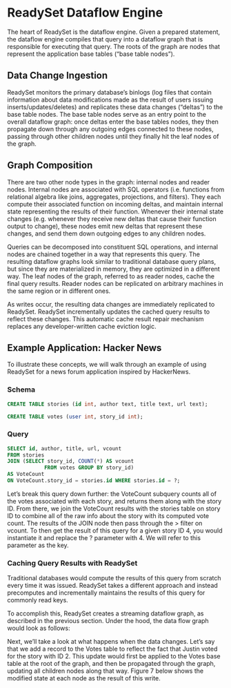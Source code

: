# ReadySet Dataflow Engine

The heart of ReadySet is the dataflow engine. Given a prepared statement, the dataflow engine compiles 
that query into a dataflow graph that is responsible for executing that query. The roots of the graph are 
nodes that represent the application base tables (“base table nodes”). 

## Data Change Ingestion 
ReadySet monitors the primary database’s binlogs (log files that contain information about data modifications 
made as the result of users issuing inserts/updates/deletes) and replicates these data changes (“deltas”) to 
the base table nodes. The base table nodes serve as an entry point to the overall dataflow graph: once deltas 
enter the base tables nodes, they then propagate down through any outgoing edges connected to these nodes, passing 
through other children nodes until they finally hit the leaf nodes of the graph.

## Graph Composition 
There are two other node types in the graph: internal nodes and reader nodes. Internal nodes are associated with 
SQL operators (i.e. functions from relational algebra like joins, aggregates, projections, and filters). They each 
compute their associated function on incoming deltas, and maintain internal state representing the results of their 
function. Whenever their internal state changes (e.g. whenever they receive new deltas that cause their function 
output to change), these nodes emit new deltas that represent these changes, and send them down outgoing edges to 
any children nodes.

Queries can be decomposed into constituent SQL operations, and internal nodes are chained together in a way that 
represents this query. The resulting dataflow graphs look similar to traditional database query plans, but since 
they are materialized in memory, they are optimized in a different way. The leaf nodes of the graph, referred to as 
reader nodes, cache the final query results. Reader nodes can be replicated on arbitrary machines in the same region 
or in different ones.

As writes occur, the resulting data changes are immediately replicated to ReadySet. ReadySet incrementally updates the 
cached query results to reflect these changes. This automatic cache result repair mechanism replaces any developer-written 
cache eviction logic.

## Example Application: Hacker News
To illustrate these concepts, we will walk through an example of using ReadySet for a news forum application inspired 
by HackerNews.

### Schema 
```SQL
CREATE TABLE stories (id int, author text, title text, url text);
```
```SQL
CREATE TABLE votes (user int, story_id int);
```
### Query 
```SQL 
SELECT id, author, title, url, vcount
FROM stories
JOIN (SELECT story_id, COUNT(*) AS vcount 
            FROM votes GROUP BY story_id) 
AS VoteCount
ON VoteCount.story_id = stories.id WHERE stories.id = ?;
``` 
Let’s break this query down further: the VoteCount subquery counts all of the votes associated with each story, and 
returns them along with the story ID. From there, we join the VoteCount results with the stories table on story ID to 
combine all of the raw info about the story with its computed vote count. The results of the JOIN node then pass through 
the > filter on vcount. To then get the result of this query for a given story ID 4, you would instantiate it and replace 
the ? parameter with 4. We will refer to this parameter as the key.

### Caching Query Results with ReadySet 
Traditional databases would compute the results of this query from scratch every time it was issued. ReadySet takes a 
different approach and instead precomputes and incrementally maintains the results of this query for commonly read keys.

To accomplish this, ReadySet creates a streaming dataflow graph, as described in the previous section. Under the hood, the 
data flow graph would look as follows:

Next, we’ll take a look at what happens when the data changes. Let’s say that we add a record to the Votes table to reflect 
the fact that Justin voted for the story with ID 2. This update would first be applied to the Votes base table at the root 
of the graph, and then be propagated through the graph, updating all children nodes along that way. Figure 7 below shows the 
modified state at each node as the result of this write.